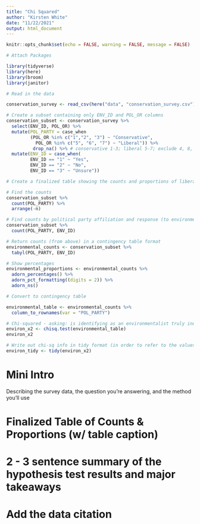 ```yaml
---
title: "Chi Squared"
author: "Kirsten White"
date: "11/22/2021"
output: html_document
---
```


```r
knitr::opts_chunk$set(echo = FALSE, warning = FALSE, message = FALSE)

# Attach Packages

library(tidyverse)
library(here)
library(broom)
library(janitor)
```

```r
# Read in the data 

conservation_survey <- read_csv(here("data", "conservation_survey.csv"))

```
```r
# Create a subset containing only ENV_ID and POL_OR columns
conservation_subset <- conservation_survey %>%
  select(ENV_ID, POL_OR) %>%
  mutate(POL_PARTY = case_when
         (POL_OR %in% c("1","2", "3") ~ "Conservative", 
           POL_OR %in% c("5", "6", "7") ~ "Liberal")) %>%
          drop_na() %>% # conservative 1-3; liberal 5-7; exclude 4, 8, 9
  mutate(ENV_ID = case_when(
         ENV_ID == "1" ~ "Yes", 
         ENV_ID == "2" ~ "No", 
         ENV_ID == "3" ~ "Unsure"))
```

```r
# Create a finalized table showing the counts and proportions of liberal and conservative respondents who responded yes, no, and unsure

# Find the counts 
conservation_subset %>%
  count(POL_PARTY) %>%
  arrange(-n)

# Find counts by political party affiliation and response (to environmentalist q) 
conservation_subset %>%
  count(POL_PARTY, ENV_ID)

# Return counts (from above) in a contingency table format 
environmental_counts <- conservation_subset %>%
  tabyl(POL_PARTY, ENV_ID)

# Show percentages 
environmental_proportions <- environmental_counts %>%
  adorn_percentages() %>%
  adorn_pct_formatting((digits = 2)) %>%
  adorn_ns()

# Convert to contingency table 

environmental_table <- environmental_counts %>%
  column_to_rownames(var = "POL_PARTY")

# Chi-squared - asking: is identifying as an environmentalist truly independent of the political party one identifies with 
environ_x2 <- chisq.test(environmental_table)
environ_x2

# Write out chi-sq info in tidy format (in order to refer to the values in-line)
environ_tidy <- tidy(environ_x2)

```


# Mini Intro 
Describing the survey data, the question you’re answering, and the method you’ll use

# Finalized Table of Counts & Proportions (w/ table caption)

# 2 - 3 sentence summary of the hypothesis test results and major takeaways

# Add the data citation 
